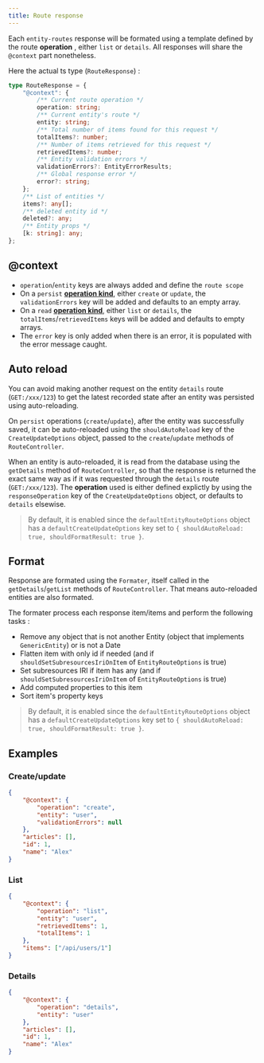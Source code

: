 ```yaml
---
title: Route response
---
```


Each `entity-routes` response will be formated using a template defined by the route **operation** , either `list` or
`details`. All responses will share the `@context` part nonetheless.

Here the actual ts type (`RouteResponse`) :

```ts
type RouteResponse = {
    "@context": {
        /** Current route operation */
        operation: string;
        /** Current entity's route */
        entity: string;
        /** Total number of items found for this request */
        totalItems?: number;
        /** Number of items retrieved for this request */
        retrievedItems?: number;
        /** Entity validation errors */
        validationErrors?: EntityErrorResults;
        /** Global response error */
        error?: string;
    };
    /** List of entities */
    items?: any[];
    /** deleted entity id */
    deleted?: any;
    /** Entity props */
    [k: string]: any;
};
```

## @context

-   `operation`/`entity` keys are always added and define the `route scope`
-   On a `persist` [**operation kind**](/entity-routes/groups/definitions#operation-kind), either `create` or `update`,
    the `validationErrors` key will be added and defaults to an empty array.
-   On a `read` [**operation kind**](/entity-routes/groups/definitions#operation-kind), either `list` or `details`, the
    `totalItems`/`retrievedItems` keys will be added and defaults to empty arrays.
-   The `error` key is only added when there is an error, it is populated with the error message caught.

## Auto reload

You can avoid making another request on the entity `details` route (`GET:/xxx/123`) to get the latest recorded state
after an entity was persisted using auto-reloading.

On `persist` operations (`create`/`update`), after the entity was successfully saved, it can be auto-reloaded using the
`shouldAutoReload` key of the `CreateUpdateOptions` object, passed to the `create`/`update` methods of
`RouteController`.

When an entity is auto-reloaded, it is read from the database using the `getDetails` method of `RouteController`, so
that the response is returned the exact same way as if it was requested through the `details` route (`GET:/xxx/123`).
The **operation** used is either defined explictly by using the `responseOperation` key of the `CreateUpdateOptions`
object, or defaults to `details` elsewise.

> By default, it is enabled since the `defaultEntityRouteOptions` object has a `defaultCreateUpdateOptions` key set to
> `{ shouldAutoReload: true, shouldFormatResult: true }`.

## Format

Response are formated using the `Formater`, itself called in the `getDetails`/`getList` methods of `RouteController`.
That means auto-reloaded entities are also formated.

The formater process each response item/items and perform the following tasks :

-   Remove any object that is not another Entity (object that implements `GenericEntity`) or is not a Date
-   Flatten item with only id if needed (and if `shouldSetSubresourcesIriOnItem` of `EntityRouteOptions` is true)
-   Set subresources IRI if item has any (and if `shouldSetSubresourcesIriOnItem` of `EntityRouteOptions` is true)
-   Add computed properties to this item
-   Sort item's property keys

> By default, it is enabled since the `defaultEntityRouteOptions` object has a `defaultCreateUpdateOptions` key set to
> `{ shouldAutoReload: true, shouldFormatResult: true }`.

## Examples

### Create/update

```json bottomLeft="POST:/users/"
{
    "@context": {
        "operation": "create",
        "entity": "user",
        "validationErrors": null
    },
    "articles": [],
    "id": 1,
    "name": "Alex"
}
```

### List

```json bottomLeft="GET:/users/"
{
    "@context": {
        "operation": "list",
        "entity": "user",
        "retrievedItems": 1,
        "totalItems": 1
    },
    "items": ["/api/users/1"]
}
```

### Details

```json bottomLeft="GET:/users/1"
{
    "@context": {
        "operation": "details",
        "entity": "user"
    },
    "articles": [],
    "id": 1,
    "name": "Alex"
}
```

